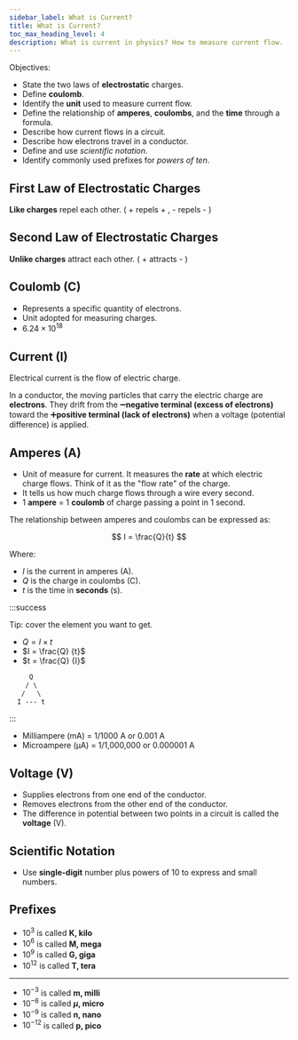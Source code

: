 ```yaml
---
sidebar_label: What is Current?
title: What is Current?
toc_max_heading_level: 4
description: What is current in physics? How to measure current flow.
---
```


Objectives:

- State the two laws of **electrostatic** charges.
- Define **coulomb**.
- Identify the **unit** used to measure current flow.
- Define the relationship of **amperes**, **coulombs**, and the **time** through a formula.
- Describe how current flows in a circuit.
- Describe how electrons travel in a conductor.
- Define and use _scientific notation_.
- Identify commonly used prefixes for _powers of ten_.

## First Law of Electrostatic Charges

**Like charges** repel each other. ( + repels + , - repels - )

## Second Law of Electrostatic Charges

**Unlike charges** attract each other. ( + attracts - )

## Coulomb (C)

- Represents a specific quantity of electrons.
- Unit adopted for measuring charges.
- $6.24 \times 10^{18}$

## Current (I)

Electrical current is the flow of electric charge.

In a conductor, the moving particles that carry the electric charge are **electrons**.
They drift from the ➖**negative terminal (excess of electrons)** toward the ➕**positive terminal (lack of electrons)** when a voltage (potential difference) is applied.

## Amperes (A)

- Unit of measure for current. It measures the **rate** at which electric charge flows. Think of it as the "flow rate" of the charge.
- It tells us how much charge flows through a wire every second.
- 1 **ampere** = 1 **coulomb** of charge passing a point in 1 second.

The relationship between amperes and coulombs can be expressed as:

$$
I = \frac{Q}{t}
$$

Where:

- $I$ is the current in amperes (A).
- $Q$ is the charge in coulombs (C).
- $t$ is the time in **seconds** (s).

:::success

Tip: cover the element you want to get.

- $Q = I \times t$
- $I = \frac{Q} {t}$
- $t = \frac{Q} {I}$

```css
     Q
    / \
   /   \
  I --- t
```

:::

- Milliampere (mA) = 1/1000 A or 0.001 A
- Microampere (µA) = 1/1,000,000 or 0.000001 A

## Voltage (V)

- Supplies electrons from one end of the conductor.
- Removes electrons from the other end of the conductor.
- The difference in potential between two points in a circuit is called the **voltage** (V).

## Scientific Notation

- Use **single-digit** number plus powers of 10 to express and small numbers.

## Prefixes

- $10^3$ is called **K, kilo**
- $10^6$ is called **M, mega**
- $10^9$ is called **G, giga**
- $10^{12}$ is called **T, tera**

---

- $10^{-3}$ is called **m, milli**
- $10^{-6}$ is called **$\mu$, micro**
- $10^{-9}$ is called **n, nano**
- $10^{-12}$ is called **p, pico**
